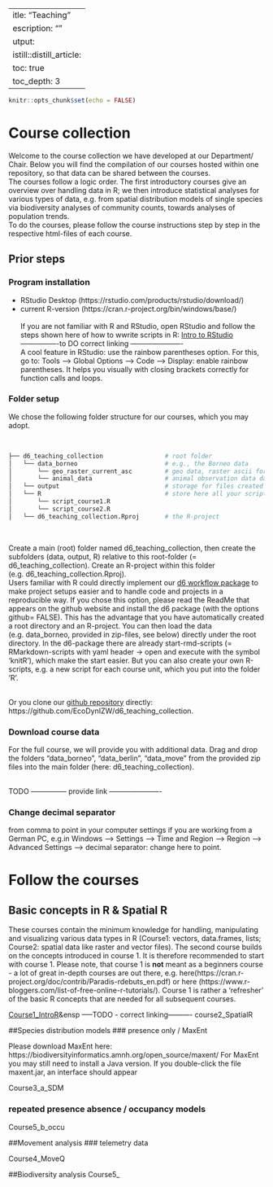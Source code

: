  ---
title: "Teaching"
description: ""
output:
distill::distill_article:
  toc: true
  toc_depth: 3
---

```r
knitr::opts_chunk$set(echo = FALSE)
```

# Course collection

Welcome to the course collection we have developed at our Department/ Chair. Below you will find the compilation of our courses hosted within one repository, so that data can be shared between the courses.
<br>
The courses follow a logic order. The first introductory courses give an overview over handling data in R; we then introduce statistical analyses for various types of data, e.g. from spatial distribution models of single species via biodiversity analyses of community counts, towards analyses of population trends.
<br>
To do the courses, please follow the course instructions step by step in the respective html-files of each course.

## Prior steps
### Program installation

* RStudio Desktop (https://rstudio.com/products/rstudio/download/)  <br>
* current R-version (https://cran.r-project.org/bin/windows/base/)  <br>
<br>
If you are not familiar with R and RStudio, open RStudio and follow the steps shown here of how to wwrite scripts in R: [Intro to RStudio](https://github.com/EcoDynIZW/EcoDynIZW.github.io/tree/main/docs/teach/L1_Intro_RStudio.pdf)
<br>
----------------to DO correct linking ----------------------
<br>
A cool feature in RStudio: use the rainbow parentheses option. For this, go to: Tools --> Global Options --> Code --> Display: enable rainbow parentheses. It helps you visually with  closing brackets correctly for function calls and loops.

### Folder setup

We chose the following folder structure for our courses, which you may adopt. 

<br>

``` bash
├── d6_teaching_collection                 # root folder 
│   └── data_borneo                        # e.g., the Borneo data
│       └── geo_raster_current_asc         # geo data, raster ascii format, as in data_borneo
│       └── animal_data                    # animal observation data data_borneo
│   └── output                             # storage for files created during course
│   └── R                                  # store here all your scripts, i.e.
│       └── script_course1.R
│       └── script_course2.R
│   └── d6_teaching_collection.Rproj       # the R-project
```
<br>




Create a main (root) folder named d6_teaching_collection, then create the subfolders (data, output, R) relative to this root-folder (= d6_teaching_collection). Create an R-project within this folder (e.g. d6_teaching_collection.Rproj).
<br>
Users familiar with R could directly implement our [d6 workflow package](https://github.com/EcoDynIZW/d6) to make project setups easier and to handle code and projects in a reproducible way. If you chose this option, please read the ReadMe that appears on the github website and install the d6 package (with the options github= FALSE). This has the advantage that you have automatically created a root directory and an R-project. You can then load the data (e.g. data_borneo, provided in zip-files, see below) directly under the root directory. In the d6-package there are already start-rmd-scripts (= RMarkdown-scripts with yaml header -> open and execute with the symbol 'knitR'), which make the start easier. But you can also create your own  R-scripts, e.g. a new script for each course unit, which you put into the folder 'R'.

<br>
Or you clone our [github repository](https://github.com/EcoDynIZW/d6_teaching_collection) directly:
https://github.com/EcoDynIZW/d6_teaching_collection.


### Download course data
For the full course, we will provide you with additional data. Drag and drop the folders "data_borneo", "data_berlin", "data_move" from the provided zip files into the main folder (here: d6_teaching_collection). 

<br>
TODO --------------- provide link ----------------------


### Change decimal separator
from comma to point in your computer settings if you are working from a German PC, e.g.in Windows --> Settings --> Time and Region --> Region --> Advanced Settings --> decimal separator: change here to point.



# Follow the courses
## Basic concepts in R & Spatial R

These courses contain the minimum knowledge for handling, manipulating and visualizing various data types in R (Course1: vectors, data.frames, lists; Course2: spatial data like raster and vector files). The second course builds on the concepts introduced in course 1. It is therefore recommended to start with course 1. Please note, that course 1 is **not** meant as a beginners course - a lot of great in-depth courses are out there, e.g. here(https://cran.r-project.org/doc/contrib/Paradis-rdebuts_en.pdf) or here
(https://www.r-bloggers.com/list-of-free-online-r-tutorials/). Course 1 is rather a 'refresher' of the basic R concepts that are needed for all subsequent courses.
<br>

[Course1_IntroR](Course1_RIntro.html)&ensp -----TODO - correct linking---------- 
course2_SpatialR



##Species distribution models 
### presence only  / MaxEnt

Please download MaxEnt here: https://biodiversityinformatics.amnh.org/open_source/maxent/
For MaxEnt you may still need to install a Java version. If you double-click the file maxent.jar, an  interface should appear


Course3_a_SDM





### repeated presence absence / occupancy models
Course5_b_occu

##Movement analysis
### telemetry data

Course4_MoveQ

##Biodiversity analysis
Course5_


